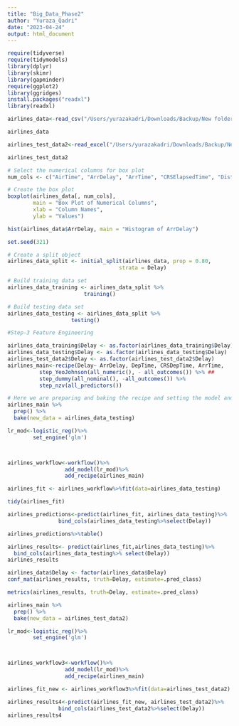 ```yaml
---
title: "Big_Data_Phase2"
author: "Yuraza_Qadri"
date: "2023-04-24"
output: html_document
---
```


```r
require(tidyverse)
require(tidymodels)
library(dplyr)
library(skimr)
library(gapminder)
require(ggplot2)
library(ggridges)
install.packages("readxl")
library(readxl)

```

```r
airlines_data<-read_csv("/Users/yurazakadri/Downloads/Backup/New folder/Big_data_phase2/2006sample.csv")

airlines_data

airlines_test_data2<-read_excel("/Users/yurazakadri/Downloads/Backup/New folder/Big_data_phase2/Airlines_test_data.xlsx")

airlines_test_data2

```
```r
# Select the numerical columns for box plot
num_cols <- c("AirTime", "ArrDelay", "ArrTime", "CRSElapsedTime", "Distance")

# Create the box plot
boxplot(airlines_data[, num_cols], 
        main = "Box Plot of Numerical Columns",
        xlab = "Column Names",
        ylab = "Values")
```

```r
hist(airlines_data$ArrDelay, main = "Histogram of ArrDelay")
```

```r
set.seed(321)

# Create a split object
airlines_data_split <- initial_split(airlines_data, prop = 0.80, 
                                   strata = Delay)

# Build training data set
airlines_data_training <- airlines_data_split %>% 
                        training()

# Build testing data set
airlines_data_testing <- airlines_data_split %>% 
                    testing()
```
```r
#Step-3 Feature Engineering

airlines_data_training$Delay <- as.factor(airlines_data_training$Delay)
airlines_data_testing$Delay <- as.factor(airlines_data_testing$Delay)
airlines_test_data2$Delay <- as.factor(airlines_test_data2$Delay)
airlines_main<-recipe(Delay~ ArrDelay, DepTime,	CRSDepTime,	ArrTime,	CRSArrTime,	UniqueCarrier,	FlightNum,	TailNum	,ActualElapsedTime,	CRSElapsedTime,	AirTime,		DepDelay,	Origin,	Dest,	Distance,	TaxiIn,	TaxiOut,	Cancelled,	Diverted,	CarrierDelay,	WeatherDelay,	NASDelay,	SecurityDelay,	LateAircraftDelay, data=airlines_data_training, family='binomial')%>%
          step_YeoJohnson(all_numeric(), - all_outcomes()) %>% ##
          step_dummy(all_nominal(), -all_outcomes()) %>%
          step_nzv(all_predictors())
```



```r
# Here we are preparing and baking the recipe and setting the model and creating workflow and fitting the model.
airlines_main %>% 
  prep() %>% 
  bake(new_data = airlines_data_testing)

lr_mod<-logistic_reg()%>%
        set_engine('glm')



airlines_workflow<-workflow()%>%
                  add_model(lr_mod)%>%
                  add_recipe(airlines_main)

airlines_fit <- airlines_workflow%>%fit(data=airlines_data_testing)
```


```r
tidy(airlines_fit)
```
```r
airlines_predictions<-predict(airlines_fit, airlines_data_testing)%>%
                bind_cols(airlines_data_testing%>%select(Delay))

airlines_predictions%>%table()
```
```r
airlines_results<- predict(airlines_fit,airlines_data_testing)%>%
  bind_cols(airlines_data_testing%>% select(Delay))
airlines_results
```

```r
airlines_data$Delay <- factor(airlines_data$Delay)
conf_mat(airlines_results, truth=Delay, estimate=.pred_class)
```
```r
metrics(airlines_results, truth=Delay, estimate=.pred_class)
```


```r
airlines_main %>% 
  prep() %>% 
  bake(new_data = airlines_test_data2)

lr_mod<-logistic_reg()%>%
        set_engine('glm')



airlines_workflow3<-workflow()%>%
                  add_model(lr_mod)%>%
                  add_recipe(airlines_main)

airlines_fit_new <- airlines_workflow3%>%fit(data=airlines_test_data2)
```



```r
airlines_results4<-predict(airlines_fit_new, airlines_test_data2)%>%
                bind_cols(airlines_test_data2%>%select(Delay))
airlines_results4
```


